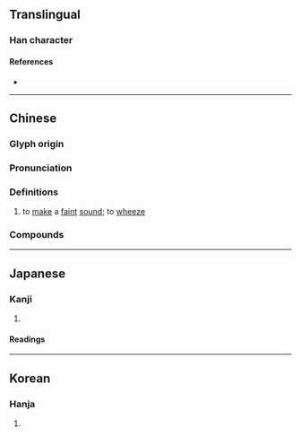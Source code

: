 {{character info}}
==Translingual==

===Han character===
{{Han char|rn=30|rad=口|as=04|sn=7|four=65030|canj=RDK|ids=⿰口夬}}

====References====
* {{Han ref|kx=0179.110|dkj=03371|dj=0397.050|hdz=10596.010|uh=5437|ud=21559|bh=CA77|bd=51831}}

----

==Chinese==
{{zh-forms}}

===Glyph origin===
{{Han etym}}

===Pronunciation===
{{zh-pron
|m=xuè
|c=hyut3
|mc=y
|oc=y
|cat=v
}}

===Definitions===
{{zh-hanzi}}

# to [[make]] a [[faint]] [[sound]]; to [[wheeze]]

===Compounds===
{{zh-der|劍頭一吷|吷氣}}

----

==Japanese==

===Kanji===
{{ja-kanji|grade=uc|rs=口04}}

# {{rfdef|ja|sort=口04}}

====Readings====
{{ja-readings
|goon=けち, せち
|kanon=けつ, せつ
|kun=}}

----

==Korean==

===Hanja===
{{ko-hanja|hangeul=혈|rv=hyeol|mr=hyŏl}}

# {{rfdef|ko|sort=口04}}